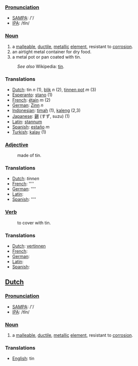 ===[[Pronunciation]]===
*[[w:SAMPA|SAMPA]]: /'/
*[[w:IPA|IPA]]: /tIn/

===[[Noun]]===
#a [[malleable]], [[ductile]], [[metal]]lic [[element]], resistant to [[corrosion]]. 
#an airtight metal container for dry food.
#a metal pot or pan coated with tin.
:''See also'' Wikipedia: [[w:tin|tin]].

===Translations===
*[[Dutch]]: tin ''n'' (1), [[blik]] ''n'' (2), [[tinnen pot]] ''m'' (3)
*[[Esperanto]]: [[stano]] (1)
*[[French]]: [[étain]] ''m'' (2)
*[[German]]: [[Zinn]] ''n''
*[[Indonesian]]: [[timah]] (1), [[kaleng]] (2,3)
*[[Japanese]]: [[錫]] (すず, suzu) (1)
*[[Latin]]: [[stannum]]
*[[Spanish]]: [[estaño]] ''m''
*[[Turkish]]: [[kalay]] (1)

===[[Adjective]]===
:made of tin.

===Translations===
*[[Dutch]]: [[]] ''tinnen''
*[[French]]: [[]] ''''
*[[German]]: [[]] ''''
*[[Latin]]: [[]]
*[[Spanish]]: [[]] ''''

===[[Verb]]===
:to cover with tin.

===Translations===
*[[Dutch]]: [[vertinnen]]
*[[French]]: [[]]
*[[German]]: [[]]
*[[Latin]]: [[]]
*[[Spanish]]: [[]]

==[[Dutch]]==

===[[Pronunciation]]===
*[[w:SAMPA|SAMPA]]: /'/
*[[w:IPA|IPA]]: /tIn/

===[[Noun]]===
#a [[malleable]], [[ductile]], [[metal]]lic [[element]], resistant to [[corrosion]]. 

===Translations===
*[[English]]: tin